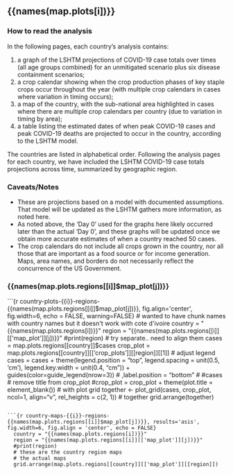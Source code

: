 ## {{names(map.plots[i])}}

### How to read the analysis
In the following pages, each country’s analysis contains:  

1. a graph of the LSHTM projections of COVID-19 case totals over times (all age groups combined) for an unmitigated scenario plus six disease containment scenarios;
2. a crop calendar showing when the crop production phases of key staple crops occur throughout the year (with multiple crop calendars in cases where variation in timing occurs);
3. a map of the country, with the sub-national area highlighted in cases where there are multiple crop calendars per country (due to variation in timing by area);
4. a table listing the estimated dates of when peak COVID-19 cases and peak COVID-19 deaths are projected to occur in the country, according to the LSHTM model.

The countries are listed in alphabetical order.  Following the analysis pages for each country, we have included the LSHTM COVID-19 case totals projections across time, summarized by geographic region.

### Caveats/Notes
* These are projections based on a model with documented assumptions.  That model will be updated as the LSHTM gathers more information, as noted here.
* As noted above, the ‘Day 0’ used for the graphs here likely occurred later than the actual ‘Day 0’, and these graphs will be updated once we obtain more accurate estimates of when a country reached 50 cases.
* The crop calendars do not include all crops grown in the country, nor all those that are important as a food source or for income generation.
Maps, area names, and borders do not necessarily reflect the concurrence of the US Government.

### {{names(map.plots.regions[[i]]$map_plot[j])}}

```{r country-plots-{{i}}-regions-{{names(map.plots.regions[[i]]$map_plot[j])}}, fig.align='center', fig.width=6, echo = FALSE, warning=FALSE}
  # wanted to have chunk names with country names but it doesn't work with cote d'ivoire
  country = "{{names(map.plots.regions[i])}}"
  region = "{{names(map.plots.regions[[i]][['map_plot']][j])}}"
  #print(region)
  # try separate.. need to align them
  cases = map.plots.regions[[country]]$cases
  crop_plot = map.plots.regions[[country]][['crop_plots']][[region]][[1]]
  # adjust legend
  cases = cases + theme(legend.position = "top", legend.spacing = unit(0.5, 'cm'), legend.key.width = unit(0.4, "cm")) + guides(color=guide_legend(nrow=3)) # ,label.position = "bottom"
  # #cases
  # remove title from crop_plot
  #crop_plot = crop_plot + theme(plot.title = element_blank())
  # with plot grid
  together <- plot_grid(cases, crop_plot, ncol=1, align="v", rel_heights = c(2, 1))
  # together
  grid.arrange(together)
  
```

```{r country-maps-{{i}}-regions-{{names(map.plots.regions[[i]]$map_plot[j])}}, results='asis', fig.width=6, fig.align = 'center', echo = FALSE}
  country = "{{names(map.plots.regions[i])}}"
  region = "{{names(map.plots.regions[[i]][['map_plot']][j])}}"
  #print(region)
  # these are the country region maps
  # the actual maps
  grid.arrange(map.plots.regions[[country]][['map_plot']][[region]])
```
